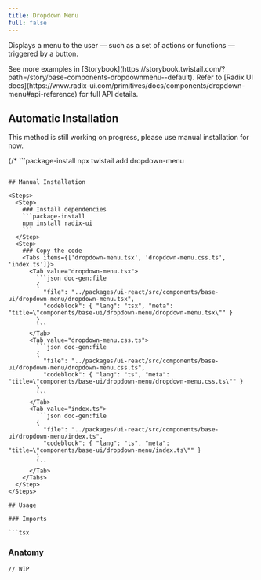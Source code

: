 ```yaml
---
title: Dropdown Menu
full: false
---
```


Displays a menu to the user — such as a set of actions or functions — triggered by a button.

<Callout type='info'>
  See more examples in [Storybook](https://storybook.twistail.com/?path=/story/base-components-dropdownmenu--default).
  Refer to [Radix UI docs](https://www.radix-ui.com/primitives/docs/components/dropdown-menu#api-reference) for full API details.
</Callout>

## Automatic Installation

<Callout type='warn'>
  This method is still working on progress, please use manual installation for now.
</Callout>

{/* ```package-install
npx twistail add dropdown-menu
``` */}

## Manual Installation

<Steps>
  <Step>
    ### Install dependencies
    ```package-install
    npm install radix-ui
    ```
  </Step>
  <Step>
    ### Copy the code
    <Tabs items={['dropdown-menu.tsx', 'dropdown-menu.css.ts', 'index.ts']}>
      <Tab value="dropdown-menu.tsx">
        ```json doc-gen:file
        {
          "file": "../packages/ui-react/src/components/base-ui/dropdown-menu/dropdown-menu.tsx",
          "codeblock": { "lang": "tsx", "meta": "title=\"components/base-ui/dropdown-menu/dropdown-menu.tsx\"" }
        }
        ```
      </Tab>
      <Tab value="dropdown-menu.css.ts">
        ```json doc-gen:file
        {
          "file": "../packages/ui-react/src/components/base-ui/dropdown-menu/dropdown-menu.css.ts",
          "codeblock": { "lang": "ts", "meta": "title=\"components/base-ui/dropdown-menu/dropdown-menu.css.ts\"" }
        }
        ```
      </Tab>
      <Tab value="index.ts">
        ```json doc-gen:file
        {
          "file": "../packages/ui-react/src/components/base-ui/dropdown-menu/index.ts",
          "codeblock": { "lang": "ts", "meta": "title=\"components/base-ui/dropdown-menu/index.ts\"" }
        }
        ```
      </Tab>
    </Tabs>
  </Step>
</Steps>

## Usage

### Imports

```tsx
```

### Anatomy

```tsx
// WIP
```

